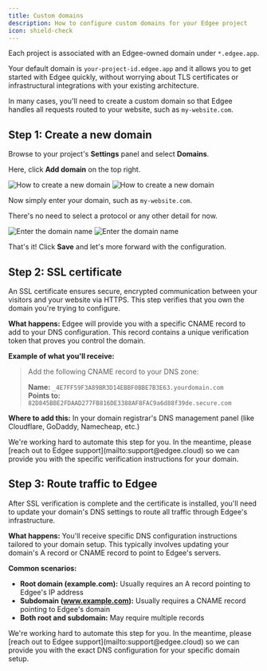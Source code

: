 ```yaml
---
title: Custom domains
description: How to configure custom domains for your Edgee project
icon: shield-check
---
```



<EdgeeSdk />

Each project is associated with an Edgee-owned domain under `*.edgee.app`.

Your default domain is `your-project-id.edgee.app` and it allows you to get started with Edgee quickly,
without worrying about TLS certificates or infrastructural integrations with your existing architecture.

In many cases, you'll need to create a custom domain so that Edgee handles all requests routed to your website,
such as `my-website.com`.

## Step 1: Create a new domain

Browse to your project's **Settings** panel and select **Domains**.

Here, click **Add domain** on the top right.

<Frame caption="How to create a new domain. Click on the image to zoom in.">
    <img
        className="block dark:hidden"
        src="/images/domains-create.png"
        alt="How to create a new domain"
        dark:hidden
    />
    <img
        className="hidden dark:block"
        src="/images/domains-create-dark.png"
        alt="How to create a new domain"
    />
</Frame>

Now simply enter your domain, such as `my-website.com`.

There's no need to select a protocol or any other detail for now.

<Frame caption="Enter the domain name. Click on the image to zoom in.">
    <img
        className="block dark:hidden"
        src="/images/domains-new.png"
        alt="Enter the domain name"
        dark:hidden
    />
    <img
        className="hidden dark:block"
        src="/images/domains-new-dark.png"
        alt="Enter the domain name"
    />
</Frame>

That's it! Click **Save** and let's more forward with the configuration.


## Step 2: SSL certificate

An SSL certificate ensures secure, encrypted communication between your visitors and your website via HTTPS. 
This step verifies that you own the domain you're trying to configure.

**What happens:** Edgee will provide you with a specific CNAME record to add to your DNS configuration. 
This record contains a unique verification token that proves you control the domain.

**Example of what you'll receive:**
> Add the following CNAME record to your DNS zone:
>
> **Name:** `_4E7FF59F3A89BR3D14EBBF0BBE7B3E63.yourdomain.com`  
> **Points to:** `82D845BBE2FDAAD277FB816DE3388AF8FAC9a6d88f39de.secure.com`

**Where to add this:** In your domain registrar's DNS management panel (like Cloudflare, GoDaddy, Namecheap, etc.)

<Warning>
We're working hard to automate this step for you. In the meantime, please [reach out to Edgee support](mailto:support@edgee.cloud)
so we can provide you with the specific verification instructions for your domain.
</Warning>

## Step 3: Route traffic to Edgee

After SSL verification is complete and the certificate is installed, you'll need to update your domain's DNS settings 
to route all traffic through Edgee's infrastructure.

**What happens:** You'll receive specific DNS configuration instructions tailored to your domain setup. 
This typically involves updating your domain's A record or CNAME record to point to Edgee's servers.

**Common scenarios:**
- **Root domain (example.com):** Usually requires an A record pointing to Edgee's IP address
- **Subdomain (www.example.com):** Usually requires a CNAME record pointing to Edgee's domain
- **Both root and subdomain:** May require multiple records

<Warning>
We're working hard to automate this step for you. In the meantime, please [reach out to Edgee support](mailto:support@edgee.cloud)
so we can provide you with the exact DNS configuration for your specific domain setup.
</Warning>